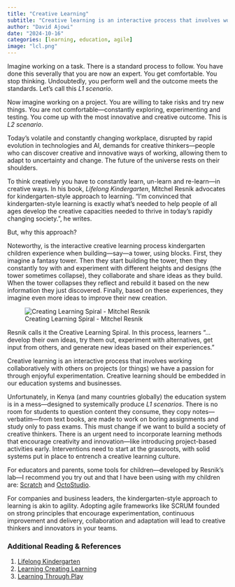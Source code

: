 ```yaml
---
title: "Creative Learning"
subtitle: "Creative learning is an interactive process that involves working collaboratively with others on projects (or things) we have a passion for through enjoyful experimentation."
author: "David Ajowi"
date: "2024-10-16"
categories: [learning, education, agile]
image: "lcl.png"
---
```


Imagine working on a task. There is a standard process to follow. You have done this severally that you are now an expert. You get comfortable. You stop thinking. Undoubtedly, you perform well and the outcome meets the standards. Let's call this *L1 scenario*.

Now imagine working on a project. You are willing to take risks and try new things. You are not comfortable---constantly exploring, experimenting and testing. You come up with the most innovative and creative outcome. This is *L2 scenario*.

Today's volatile and constantly changing workplace, disrupted by rapid evolution in technologies and AI, demands for creative thinkers---people who can discover creative and innovative ways of working, allowing them to adapt to uncertainty and change. The future of the universe rests on their shoulders.
 
To think creatively you have to constantly learn, un-learn and re-learn---in creative ways. In his book, *Lifelong Kindergarten*, Mitchel Resnik advocates for kindergarten-style approach to learning. "I’m convinced that kindergarten-style learning is exactly what’s needed to help people of all ages develop the creative capacities needed to thrive in today’s rapidly changing society.", he writes. 

But, why this approach? 

Noteworthy, is the interactive creative learning process kindergarten children experience when building---say---a tower, using blocks. First, they imagine a fantasy tower. Then they start building the tower, then they constantly toy with and experiment with different heights and designs (the tower sometimes collapse), they collaborate and share ideas as they build. When the tower collapses they reflect and rebuild it based on the new information they just discovered. Finally, based on these experiences, they imagine even more ideas to improve their new creation.

![Creating Learning Spiral - Mitchel Resnik](lcl.png "Creating Learning Spiral - Mitchel Resnik")


Resnik calls it the Creative Learning Spiral. In this process, learners "...develop their own ideas, try them out, experiment with alternatives, get input from others, and generate new ideas based on their experiences."

Creative learning is an interactive process that involves working collaboratively with others on projects (or things) we have a passion for through enjoyful experimentation. Creative learning should be embedded in our education systems and businesses.

Unfortunately, in Kenya (and many countries globally) the  education system is in a mess---designed to systemically produce *L1 scenarios*. There is no room for students to question content they consume, they copy notes---verbatim---from text books, are made to work on boring assignments and study only to pass exams. This must change if we want to build a society of creative thinkers. There is an urgent need to incorporate learning methods that encourage creativity and innovation---like introducing project-based activities early. Interventions need to start at the grassroots, with solid systems put in place to entrench a creative learning culture. 

For educators and parents, some tools for children---developed by Resnik's lab---I recommend you try out and that I have been using with my children are: [Scratch](https://scratch.mit.edu) and [OctoStudio](https://octostudio.org). 

For companies and business leaders, the kindergarten-style approach to learning is akin to agility. Adopting agile frameworks like SCRUM founded on strong principles that encourage experimentation, continuous improvement and delivery, collaboration and adaptation will lead to creative thinkers and innovators in your teams.

### Additional Reading & References
1. [Lifelong Kindergarten](https://mitpress.mit.edu/9780262536134/lifelong-kindergarten/)
2. [Learning Creating Learning](https://lcl.media.mit.edu)
3. [Learning Through Play](https://learningthroughplay.com)

